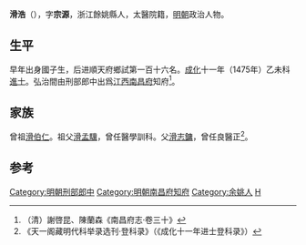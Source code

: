 '''滑浩'''（{{bd|1444年||？}}），字'''宗源'''，浙江餘姚縣人，太醫院籍，[[明朝|明朝]]政治人物。

==生平==
早年出身國子生，后进順天府鄉試第一百十六名。[[成化|成化]]十一年（1475年）乙未科[[進士|進士]]。弘治間由刑部郎中出爲[[江西|江西]][[南昌府|南昌府]]知府<ref>（清）謝啓昆、陳蘭森《南昌府志·卷三十》</ref>。

==家族==
曾祖[[滑伯仁|滑伯仁]]。祖父[[滑孟驥|滑孟驥]]，曾任醫學訓科。父[[滑志鏞|滑志鏞]]，曾任良醫正<ref>《天一阁藏明代科举录选刊·登科录》（《成化十一年进士登科录》）</ref>。

==参考==
{{reflist}}
{{明朝人物小作品}}
{{成化十一年乙未科殿試金榜}}
{{DEFAULTSORT:Hua滑}}

[[Category:明朝刑部郎中|Category:明朝刑部郎中]]
[[Category:明朝南昌府知府|Category:明朝南昌府知府]]
[[Category:余姚人|Category:余姚人]]
[[Category:滑姓|H]]